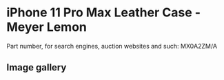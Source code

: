 
# iPhone 11 Pro Max Leather Case - Meyer Lemon

Part number, for search engines, auction websites and such: MX0A2ZM/A

## Image gallery

<div style={{ width: "768px" }}>
  <GalleryComponent
    images={[
      {
        original: "/everysource/MX0A2.webp",
        thumbnail: "/everypreview/MX0A2.webp",
      },
      {
        original: "/everysource/MX0A2_AV1.webp",
        thumbnail: "/everypreview/MX0A2_AV1.webp",
      },
      {
        original: "/everysource/MX0A2_AV2.webp",
        thumbnail: "/everypreview/MX0A2_AV2.webp",
      },
      {
        original: "/everysource/MX0A2_AV3.webp",
        thumbnail: "/everypreview/MX0A2_AV3.webp",
      },
      {
        original: "/everysource/MX0A2_AV4.webp",
        thumbnail: "/everypreview/MX0A2_AV4.webp",
      },
      {
        original: "/everysource/MX0A2_AV5.webp",
        thumbnail: "/everypreview/MX0A2_AV5.webp",
      }
    ]}
  />
</div>